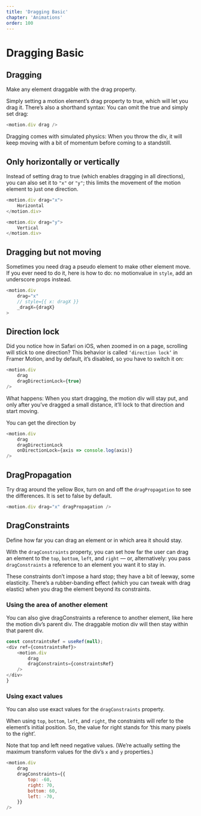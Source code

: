 ```yaml
---
title: 'Dragging Basic'
chapter: 'Animations'
order: 100
---
```


# Dragging Basic

## Dragging
Make any element draggable with the drag property.

Simply setting a motion element’s drag property to true, which will let you drag it. There’s also a shorthand syntax: You can omit the true and simply set drag:

```js
<motion.div drag />
```
Dragging comes with simulated physics: When you throw the div, it will keep moving with a bit of momentum before coming to a standstill.

## Only horizontally or vertically
Instead of setting drag to true (which enables dragging in all directions), you can also set it to `"x"` or `"y"`; this limits the movement of the motion element to just one direction.

<DraggingBasicDirection />

```js
<motion.div drag="x">
    Horizontal
</motion.div>

<motion.div drag="y">
    Vertical
</motion.div>
```

## Dragging but not moving
Sometimes you need drag a pseudo element to make other element move. If you ever need to do it, here is how to do: no motionvalue in `style`, add an underscore props instead.
<DraggingBasicUndescore />

```js
<motion.div
    drag="x"
    // style={{ x: dragX }}
    _dragX={dragX}
>
```


## Direction lock

Did you notice how in Safari on iOS, when zoomed in on a page, scrolling will stick to one direction? This behavior is called `‘direction lock’` in Framer Motion, and by default, it’s disabled, so you have to switch it on:

```js
<motion.div
    drag
    dragDirectionLock={true}
/>
```

What happens: When you start dragging, the motion div will stay put, and only after you’ve dragged a small distance, it’ll lock to that direction and start moving.

<DraggingBasicDirectionLock />

You can get the direction by 

```js
<motion.div
    drag
    dragDirectionLock
    onDirectionLock={axis => console.log(axis)}
/>
```

## DragPropagation

Try drag around the yellow Box, turn on and off the `dragPropagation` to see the differences. It is set to false by default.

<DraggingBasicDragPropagation />

```js
<motion.div drag="x" dragPropagation />
```

## DragConstraints

Define how far you can drag an element or in which area it should stay.

With the `dragConstraints` property, you can set how far the user can drag an element to the `top`, `bottom`, `left`, and `right` — or, alternatively: you pass `dragConstraints` a reference to an element you want it to stay in.

These constraints don’t impose a hard stop; they have a bit of leeway, some elasticity. There’s a rubber-banding effect (which you can tweak with drag elastic) when you drag the element beyond its constraints.

### Using the area of another element
<DragConstraints />

You can also give dragConstraints a reference to another element, like here the motion div’s parent div. The draggable motion div will then stay within that parent div.
```js
const constraintsRef = useRef(null);
<div ref={constraintsRef}>
    <motion.div
        drag
        dragConstraints={constraintsRef}
    />
</div>
}
```

### Using exact values

You can also use exact values for the `dragConstraints` property.

When using `top`, `bottom`, `left`, and `right`, the constraints will refer to the element’s initial position. So, the value for right stands for ‘this many pixels to the right’.

Note that top and left need negative values. (We’re actually setting the maximum transform values for the div’s `x` and `y` properties.)

<DragConstraintsExactValue />

```js
<motion.div
    drag
    dragConstraints={{
        top: -60,
        right: 70,
        bottom: 60,
        left: -70,
    }}
/>
```



